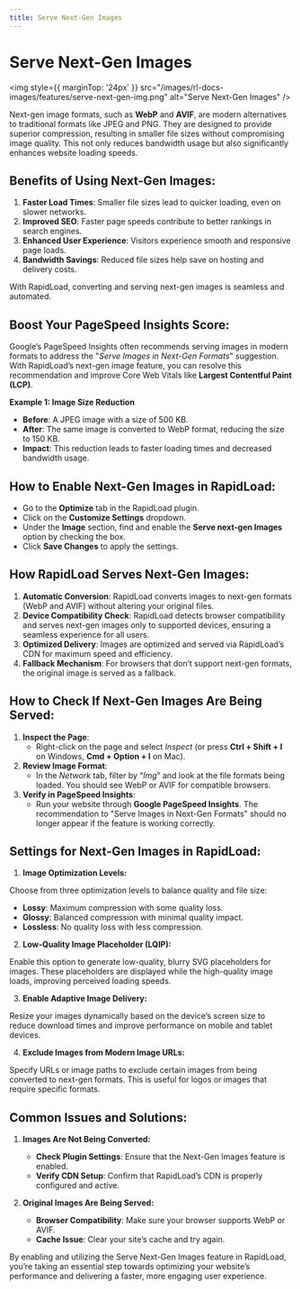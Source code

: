 ```yaml
---
title: Serve Next-Gen Images
--- 
```


# Serve Next-Gen Images

<img style={{ marginTop: '24px' }} 
src="/images/rl-docs-images/features/serve-next-gen-img.png" alt="Serve Next-Gen Images" />

Next-gen image formats, such as **WebP** and **AVIF**, are modern alternatives to traditional formats like JPEG and PNG. 
They are designed to provide superior compression, resulting in smaller file sizes without compromising image quality. 
This not only reduces bandwidth usage but also significantly enhances website loading speeds.

## Benefits of Using Next-Gen Images:

1. **Faster Load Times**: Smaller file sizes lead to quicker loading, even on slower networks.
2. **Improved SEO**: Faster page speeds contribute to better rankings in search engines.
3. **Enhanced User Experience**: Visitors experience smooth and responsive page loads.
4. **Bandwidth Savings**: Reduced file sizes help save on hosting and delivery costs.

With RapidLoad, converting and serving next-gen images is seamless and automated.

## Boost Your PageSpeed Insights Score:

Google’s PageSpeed Insights often recommends serving images in modern formats to address the "_Serve Images in Next-Gen Formats_" 
suggestion. With RapidLoad’s next-gen image feature, you can resolve this recommendation and improve Core Web Vitals like
**Largest Contentful Paint (LCP)**.

**Example 1: Image Size Reduction**

*   **Before**: A JPEG image with a size of 500 KB.
*   **After**: The same image is converted to WebP format, reducing the size to 150 KB.
*   **Impact**: This reduction leads to faster loading times and decreased bandwidth usage.

## How to Enable Next-Gen Images in RapidLoad:

*   Go to the **Optimize** tab in the RapidLoad plugin.
*   Click on the **Customize Settings** dropdown.
*   Under the **Image** section, find and enable the **Serve next-gen Images** option by checking the box.
*   Click **Save Changes** to apply the settings.

## How RapidLoad Serves Next-Gen Images:

1. **Automatic Conversion**: RapidLoad converts images to next-gen formats (WebP and AVIF) without altering your original files.
2. **Device Compatibility Check**: RapidLoad detects browser compatibility and serves next-gen images only to supported devices, ensuring a seamless experience for all users.
3. **Optimized Delivery**: Images are optimized and served via RapidLoad’s CDN for maximum speed and efficiency.
4. **Fallback Mechanism**: For browsers that don’t support next-gen formats, the original image is served as a fallback.

## How to Check If Next-Gen Images Are Being Served:

1. **Inspect the Page**:
    *   Right-click on the page and select _Inspect_ (or press **Ctrl + Shift + I** on Windows, **Cmd + Option + I** on Mac).
2. **Review Image Format**:
    *   In the _Network_ tab, filter by “_Img_” and look at the file formats being loaded. You should see WebP or AVIF for compatible browsers.
3. **Verify in PageSpeed Insights**:
    *   Run your website through **Google PageSpeed Insights**. The recommendation to "Serve Images in Next-Gen Formats" should no longer appear if the feature is working correctly.

## Settings for Next-Gen Images in RapidLoad:

1. **Image Optimization Levels:**

Choose from three optimization levels to balance quality and file size:

*   **Lossy**: Maximum compression with some quality loss.
*   **Glossy**: Balanced compression with minimal quality impact.
*   **Lossless**: No quality loss with less compression.

2. **Low-Quality Image Placeholder (LQIP):**

Enable this option to generate low-quality, blurry SVG placeholders for images. These placeholders are displayed while the 
high-quality image loads, improving perceived loading speeds.

3. **Enable Adaptive Image Delivery:**

Resize your images dynamically based on the device’s screen size to reduce download times and improve performance on mobile and tablet devices.

  

4. **Exclude Images from Modern Image URLs:**

Specify URLs or image paths to exclude certain images from being converted to next-gen formats. This is useful for logos or images that require specific formats.

  
## Common Issues and Solutions:

1. **Images Are Not Being Converted:**

    *   **Check Plugin Settings**: Ensure that the Next-Gen Images feature is enabled.
    *   **Verify CDN Setup**: Confirm that RapidLoad’s CDN is properly configured and active.

2. **Original Images Are Being Served:**

    *   **Browser Compatibility**: Make sure your browser supports WebP or AVIF.
    *   **Cache Issue**: Clear your site’s cache and try again.

By enabling and utilizing the Serve Next-Gen Images feature in RapidLoad, you’re taking an essential step towards optimizing your 
website’s performance and delivering a faster, more engaging user experience.